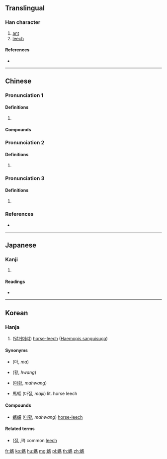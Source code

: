 {{character info/new}}
{{also|蚂}}
==Translingual==

===Han character===
{{Han char|rn=142|rad=虫|as=10|sn=16|four=51127|canj=LISQF|ids=⿰虫馬}}

# [[ant]]
# [[leech]]

====References====
* {{Han ref|kx=1093.400|dkj=33428|dj=1558.280|hdz=42876.040|uh=879E|ud=34718|bh=BFC2|bd=49090}}

----

==Chinese==
{{zh-forms|s=蚂}}

===Pronunciation 1===
{{zh-pron
|m=mǎ
|c=maa5
|cat=
}}

====Definitions====
{{zh-hanzi}}

# {{rfdef|zh}}

====Compounds====
{{zh-der|螞蜂|螞蟥|螞蟻|螞蟻搬泰山|螞蟻啃骨頭}}

===Pronunciation 2===
{{zh-pron
|m=mà
|c=maa6
|cat=
}}

====Definitions====
{{zh-hanzi}}

# {{zh-only|螞蚱}}

===Pronunciation 3===
{{zh-pron
|m=mā,mǎ,1nb=standard in Mainland,1nc=variant in Taiwan,2nb=standard in Taiwan
|c=maa1
|cat=
}}

====Definitions====
{{zh-hanzi}}

# {{zh-only|螞螂}}

===References===
* {{R:yue:Hanzi}}

----

==Japanese==

===Kanji===
{{ja-kanji|grade=9|rs=虫10}}

# {{defn|lang=ja|sort=虫10}}

====Readings====
* {{ja-readings|on=[[ば]] (ba), [[め]] (me)|kun=}}

----

==Korean==

===Hanja===
{{ko-hanja|hangeul=마|eumhun=|rv=ma|mr=ma|y=ma}}

# ([[말]][[거머리]]) [[horse-leech]] ([[w:Haemopis sanguisuga|Haemopis sanguisuga]])

====Synonyms====
{{top2}}
* {{l|ko|螞}} (마, ''ma'')
* {{l|ko|蟥}} (황, ''hwang'')
{{mid2}}
* {{l|ko|螞蟥}} ([[마황]], ''mahwang'')
* 馬蛭 (마질, ''majil'') lit. horse leech
{{bottom}}

====Compounds====
* [[螞蟥]] ([[마황]], ''mahwang'') [[horse-leech]]

====Related terms====
* {{l|ko|蛭}} ([[질]], ''jil'') common [[leech]]

[[fr:螞]]
[[ko:螞]]
[[hu:螞]]
[[mg:螞]]
[[pl:螞]]
[[th:螞]]
[[zh:螞]]